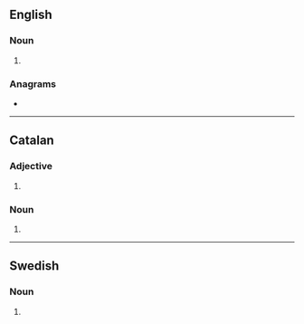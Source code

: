 ==English==

===Noun===
{{head|en|noun form}}

# {{plural of|en|missioner}}

===Anagrams===
* {{anagrams|en|a=eiimnorsss|remissions}}

----

==Catalan==

===Adjective===
{{head|ca|adjective form}}

# {{masculine plural of|ca|missioner}}

===Noun===
{{head|ca|noun form}}

# {{plural of|ca|missioner}}

----

==Swedish==

===Noun===
{{head|sv|noun form}}

# {{sv-noun-form-indef-gen-pl|mission}}
